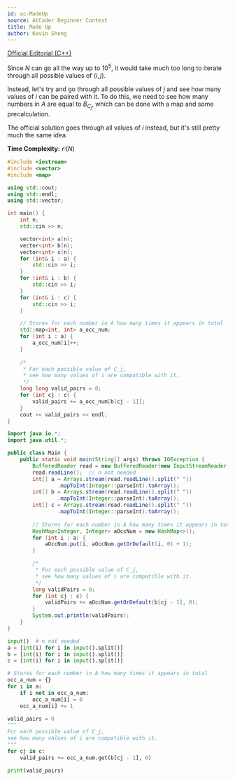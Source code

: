 ```yaml
---
id: ac-MadeUp
source: AtCoder Beginner Contest
title: Made Up
author: Kevin Sheng
---
```


[Official Editorial (C++)](https://atcoder.jp/contests/abc202/editorial/1894)

Since $N$ can go all the way up to $10^5$, it would take much too long to iterate through
all possible values of $(i, j)$.

Instead, let's try and go through all possible values of $j$ and see how many values of $i$
can be paired with it. To do this, we need to see how many numbers in $A$ are equal to $B_{C_j}$,
which can be done with a map and some precalculation.

<Info>

The official solution goes through all values of $i$ instead, but it's still pretty much
the same idea.

</Info>

**Time Complexity:** $\mathcal{O}(N)$

<LanguageSection>
<CPPSection>

```cpp
#include <iostream>
#include <vector>
#include <map>

using std::cout;
using std::endl;
using std::vector;

int main() {
	int n;
	std::cin >> n;

	vector<int> a(n);
	vector<int> b(n);
	vector<int> c(n);
	for (int& i : a) {
		std::cin >> i;
	}
	for (int& i : b) {
		std::cin >> i;
	}
	for (int& i : c) {
		std::cin >> i;
	}

	// Stores for each number in A how many times it appears in total
	std::map<int, int> a_occ_num;
	for (int i : a) {
		a_occ_num[i]++;
	}
	
	/*
	 * For each possible value of C_j,
	 * see how many values of i are compatible with it.
	 */
	long long valid_pairs = 0;
	for (int cj : c) {
		valid_pairs += a_occ_num[b[cj - 1]];
	}
	cout << valid_pairs << endl;
}
```

</CPPSection>
<JavaSection>

```java
import java.io.*;
import java.util.*;

public class Main {
	public static void main(String[] args) throws IOException {
		BufferedReader read = new BufferedReader(new InputStreamReader(System.in));
		read.readLine();  // n not needed
		int[] a = Arrays.stream(read.readLine().split(" "))
				.mapToInt(Integer::parseInt).toArray();
		int[] b = Arrays.stream(read.readLine().split(" "))
				.mapToInt(Integer::parseInt).toArray();
		int[] c = Arrays.stream(read.readLine().split(" "))
				.mapToInt(Integer::parseInt).toArray();
		
		// Stores for each number in A how many times it appears in total
		HashMap<Integer, Integer> aOccNum = new HashMap<>();
		for (int i : a) {
			aOccNum.put(i, aOccNum.getOrDefault(i, 0) + 1);
		}

		/*
		 * For each possible value of C_j,
		 * see how many values of i are compatible with it.
		 */
		long validPairs = 0;
		for (int cj : c) {
			validPairs += aOccNum.getOrDefault(b[cj - 1], 0);
		}
		System.out.println(validPairs);
	}
}
```

</JavaSection>
<PySection>

```py
input()  # n not needed
a = [int(i) for i in input().split()]
b = [int(i) for i in input().split()]
c = [int(i) for i in input().split()]

# Stores for each number in A how many times it appears in total
occ_a_num = {}
for i in a:
	if i not in occ_a_num:
		occ_a_num[i] = 0
	occ_a_num[i] += 1

valid_pairs = 0
"""
For each possible value of C_j,
see how many values of i are compatible with it.
"""
for cj in c:
	valid_pairs += occ_a_num.get(b[cj - 1], 0)

print(valid_pairs)
```

</PySection>
</LanguageSection>
